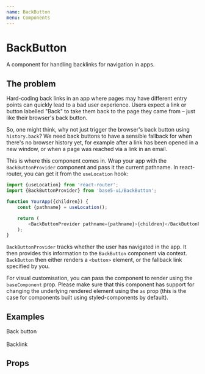 ```yaml
---
name: BackButton
menu: Components
---
```



# BackButton

A component for handling backlinks for navigation in apps.

## The problem

Hard-coding back links in an app where pages may have different entry points can quickly lead to a bad user experience. Users expect a link or button labelled "Back" to take them back to the page they came from – just like their browser's back button.

So, one might think, why not just trigger the browser's back button using `history.back`? We need back buttons to have a sensible fallback for when there's no browser history yet, for example after a link has been opened in a new window, or when a page was reached via a link in an email.

This is where this component comes in. Wrap your app with the `BackButtonProvider` component and pass it the current pathname. In react-router, you can get it from the `useLocation` hook:

```js
import {useLocation} from 'react-router';
import {BackButtonProvider} from 'base5-ui/BackButton';

function YourApp({children}) {
	const {pathname} = useLocation();

	return (
		<BackButtonProvider pathname={pathname}>{children}</BackButtonProvider>
	);
}
```

`BackButtonProvider` tracks whether the user has navigated in the app. It then provides this information to the `BackButton` component via context. `BackButton` then either renders a `<button>` element, or the fallback link specified by you.

For visual customisation, you can pass the component to render using the `baseComponent` prop. Please make sure that this component has support for changing the underlying rendered element using the `as` prop (this is the case for components built using styled-components by default).

## Examples

<Playground>
	<BackButtonProvider pathname="/current/url">
		<BackButton
			baseComponent={Button}
			as="a"
			href="/fallback-link"
			icon="arrow"
		>
			Back button
		</BackButton>
		<br />
		<br />
		<BackButton baseComponent={TextLink} as="a" href="/fallback-link">
			Backlink
		</BackButton>
	</BackButtonProvider>
</Playground>

## Props

<Props of={BackButton} />
